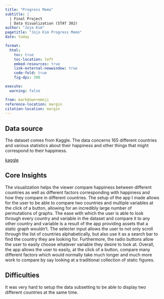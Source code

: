 ```yaml
---
title: "Progress Memo"
subtitle: |
  | Final Project 
  | Data Visualization (STAT 302)
author: "Jojo Kim"
pagetitle: "Jojo Kim Progress Memo"
date: today

format:
  html:
    toc: true
    toc-location: left
    embed-resources: true
    link-external-newwindow: true
    code-fold: true
    fig-dpi: 300

execute:
  warning: false

from: markdown+emoji 
reference-location: margin
citation-location: margin
---
```


## Data source

The dataset comes from Kaggle. The data concerns 165 different countries and various statistics about their happiness and other things that might correspond to their happiness.

\n

[kaggle](https://www.kaggle.com/datasets/jainaru/world-happiness-report-2024-yearly-updated)

## Core Insights

The visualization helps the viewer compare happiness between different countries as well as different factors corresponding with happiness and how they compare in different countries. The setup of the app I made allows for the user to be able to compare two countries and multiple variables at the click of a button, allowing for an incredibly large number of permutations of graphs. The ease with which the user is able to look through every country and variable in the dataset and compare it to any other country and variable is a result of the app providing assets that a static graph wouldn't. The selecter input allows the user to not only scroll through the list of countries alphabetically, but also use it as a search bar to find the country they are looking for. Furthermore, the radio buttons allow the user to easily choose whatever variable they desire to look at. Overall, the app allows the user to easily, at the click of a button, compare many different factors which would normally take much longer and much more work to compare by say looking at a traditional collection of static figures.

## Difficulties

It was very hard to setup the data subsetting to be able to display two different countries at the same time.

